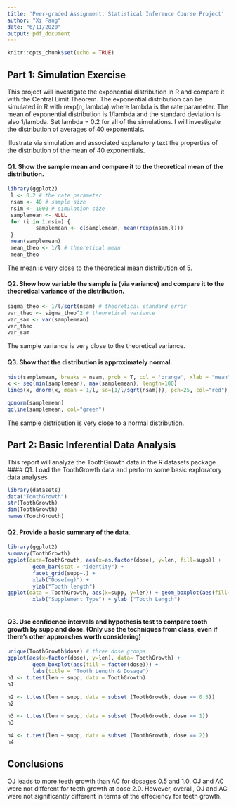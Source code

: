 ```yaml
---
title: 'Peer-graded Assignment: Statistical Inference Course Project'
author: "Xi Fang"
date: "6/11/2020"
output: pdf_document
---
```


```r
knitr::opts_chunk$set(echo = TRUE)
```

## Part 1: Simulation Exercise 
This project will investigate the exponential distribution in R and compare it with the Central Limit Theorem. The exponential distribution can be simulated in R with rexp(n, lambda) where lambda is the rate parameter. The mean of exponential distribution is 1/lambda and the standard deviation is also 1/lambda. Set lambda = 0.2 for all of the simulations. I will investigate the distribution of averages of 40 exponentials. 

Illustrate via simulation and associated explanatory text the properties of the distribution of the mean of 40 exponentials. 

#### Q1. Show the sample mean and compare it to the theoretical mean of the distribution.
```r
library(ggplot2)
 l <- 0.2 # the rate parameter
 nsam <- 40 # sample size
 nsim <- 1000 # simulation size
 samplemean <- NULL
 for (i in 1:nsim) {
         samplemean <- c(samplemean, mean(rexp(nsam,l)))
 }
 mean(samplemean)
 mean_theo <- 1/l # theoretical mean
 mean_theo
```
The mean is very close to the theoretical mean distribution of 5.


#### Q2. Show how variable the sample is (via variance) and compare it to the theoretical variance of the distribution.

```r
sigma_theo <- 1/l/sqrt(nsam) # theoretical standard error
var_theo <- sigma_theo^2 # theoretical variance
var_sam <- var(samplemean)
var_theo
var_sam
```
The sample variance is very close to the theoretical variance.

#### Q3. Show that the distribution is approximately normal.

```r
hist(samplemean, breaks = nsam, prob = T, col = 'orange', xlab = "mean")
x <- seq(min(samplemean), max(samplemean), length=100)
lines(x, dnorm(x, mean = 1/l, sd=(1/l/sqrt(nsam))), pch=25, col="red")

```
```r
qqnorm(samplemean)
qqline(samplemean, col="green")

```
The sample distribution is very close to a normal distribution.

## Part 2: Basic Inferential Data Analysis
This report will analyze the ToothGrowth data in the R datasets package
#### Q1. Load the ToothGrowth data and perform some basic exploratory data analyses
```r
library(datasets)
data("ToothGrowth")
str(ToothGrowth)
dim(ToothGrowth)
names(ToothGrowth)
```
#### Q2. Provide a basic summary of the data.
```r
library(ggplot2)
summary(ToothGrowth)
ggplot(data=ToothGrowth, aes(x=as.factor(dose), y=len, fill=supp)) +
        geom_bar(stat = "identity") +
        facet_grid(supp~.) +
        xlab("Dose(mg)") +
        ylab("Tooth length")
ggplot(data = ToothGrowth, aes(x=supp, y=len)) + geom_boxplot(aes(fill=supp)) +
        xlab("Supplement Type") + ylab ("Tooth Length")



```
#### Q3. Use confidence intervals and hypothesis test to compare tooth growth by supp and dose. (Only use the techniques from class, even if there's other approaches worth considering)
```r
unique(ToothGrowth$dose) # three dose groups
ggplot(aes(x=factor(dose), y=len), data= ToothGrowth) +
        geom_boxplot(aes(fill = factor(dose))) +
        labs(title = "Tooth Length & Dosage")
h1 <- t.test(len ~ supp, data = ToothGrowth)
h1

h2 <- t.test(len ~ supp, data = subset (ToothGrowth, dose == 0.5))
h2

h3 <- t.test(len ~ supp, data = subset (ToothGrowth, dose == 1))
h3

h4 <- t.test(len ~ supp, data = subset (ToothGrowth, dose == 2))
h4
```

## Conclusions
OJ leads to more teeth growth than AC for dosages 0.5 and 1.0. OJ and AC were not different for teeth growth at dose 2.0. However, overall, OJ and AC were not significantly different in terms of the effeciency for teeth growth.




















